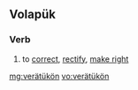 ==Volapük==

===Verb===
{{head|vo|verb}}

# to [[correct]], [[rectify]], [[make right]]

[[mg:verätükön]]
[[vo:verätükön]]